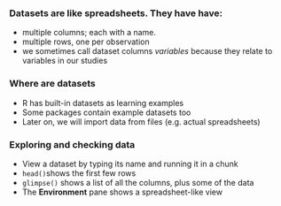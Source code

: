 ### Datasets are like spreadsheets. They have have:

- multiple columns; each with a name.
- multiple rows, one per observation
- we sometimes call dataset columns *variables* because they relate to variables in our studies


### Where are datasets

- R has built-in datasets as learning examples
- Some packages contain example datasets too
- Later on, we will import data from files (e.g. actual spreadsheets)


### Exploring and checking data

- View a dataset by typing its name and running it in a chunk
- `head()`shows the first few rows
- `glimpse()` shows a list of all the columns, plus some of the data
- The **Environment** pane shows a spreadsheet-like view
